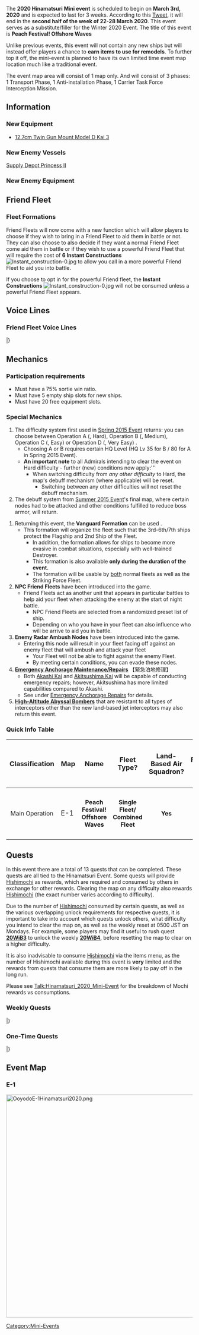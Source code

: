 The '''2020 Hinamatsuri Mini event''' is scheduled to begin on '''March 3rd, 2020''' and is expected to last for 3 weeks. According to this [https://twitter.com/KanColle_STAFF/status/1237177209451769856 Tweet], it will end in the '''second half of the week of 22-28 March 2020'''. This event serves as a substitute/filler for the Winter 2020 Event. The title of this event is '''Peach Festival! Offshore Waves'''

Unlike previous events, this event will not contain any new ships but will instead offer players a chance to '''earn items to use for remodels'''. To further top it off, the mini-event is planned to have its own limited time event map location much like a traditional event.

The event map area will consist of 1 map only. And will consist of 3 phases: 1 Transport Phase, 1 Anti-installation Phase, 1 Carrier Task Force Interception Mission.

==Information==

===New Equipment===

*[[12.7cm Twin Gun Mount Model D Kai 3]]

===New Enemy Vessels===

[[Supply Depot Princess II]]

===New Enemy Equipment===

==Friend Fleet==
===Fleet Formations===
Friend Fleets will now come with a new function which will allow players to choose if they wish to bring in a Friend Fleet to aid them in battle or not. They can also choose to also decide if they want a normal Friend Fleet come aid them in battle or if they wish to use a powerful Friend Fleet that will require the cost of '''6 Instant Constructions''' [[File:Instant_construction-0.jpg]] to allow you call in a more powerful Friend Fleet to aid you into battle. 

If you choose to opt in for the powerful Friend fleet, the '''Instant Constructions''' [[File:Instant_construction-0.jpg]] will not be consumed unless a powerful Friend Fleet appears.
{{:{{BASEPAGENAME}}/Friend Fleets}}

==Voice Lines==
===Friend Fleet Voice Lines===
{{SeasonalHeaderOld}}
{{SeasonalSubHeader|Destroyers}}
{{SeasonalQuote
|ship = Naganami Kai Ni
|friend = 1
|origin = よーし、ここが長波様の見せ場だな。突撃する！
|translation = Alright, it's time for me to show what I'm made of. Charge!
|notes= Hinamatsuri 2020 Line
}}
{{SeasonalQuote
|ship = Akishimo Kai
|friend = 1
|origin = 秋霜、了解。うちらの援護、結構ありだから。
|translation = Akishimo, acknowledging. Our support is going to be pretty good.
|notes= Hinamatsuri 2020 Line
}}
{{SeasonalQuote
|ship = Jervis Kai
|friend = 1
|origin = Royal Navy Fleet、貴艦隊を友軍艦隊と認む。これより貴艦隊を援護する！
|translation = The Royal Navy Fleet has recognised your fleet as an allied fleet. We'll now support you! Shoot!
|notes= Hinamatsuri 2020 Line
}}
{{SeasonalQuote
|ship = Janus Kai
|friend = 1
|origin = Janus、了解。OK、任せて！
|translation = Janus, acknowledging. OK, leave it to me!
|notes= Hinamatsuri 2020 Line
}}
{{SeasonalQuote
|ship = Fletcher Kai
|friend = 1
|origin = Fletcher、了解しました。
|translation = Fletcher, acknowledging.
|notes= Hinamatsuri 2020 Line
}}
{{SeasonalSubHeader|Battleships}}
{{SeasonalQuote
|ship = Nelson Kai
|friend = 1
|origin = 待たせたな。本国艦隊旗艦、Nelson、見参！行くぞ。各々、その責務を果たせ。突撃！
|translation = I've kept you waiting. The Home Fleet flagship, Nelson, is here! Let's go. I expect everyone to do their duty. Charge!
|notes= Hinamatsuri 2020 Line
}}
{{SeasonalQuote
|ship = Colorado Kai
|friend = 1
|origin = 臨時編成、太平洋艦隊、戦場到着。これより友軍を援護する。
|translation = The Provisional Pacific Fleet has arrived on the battlefield. We'll now support the allied fleet.
|notes= Hinamatsuri 2020 Line
}}
{{SeasonalSubHeader|Standard Carriers}}
{{SeasonalQuote
|ship = Ark Royal Kai
|friend = 1
|origin = 了解だ。Swordfish squadron、発艦、始め！
|translation = Roger that. Swordfish squadron, begin takeoff!
|notes= Hinamatsuri 2020 Line
}}
|}<references/>
{{clear}}

==Mechanics==
===Participation requirements===
*Must have a 75% sortie win ratio.
*Must have 5 empty ship slots for new ships.
*Must have 20 free equipment slots.

===Special Mechanics===
#The difficulty system first used in [[Spring 2015 Event]] returns: you can choose between Operation A ({{lang|ja|甲}}, Hard), Operation B ({{lang|ja|乙}}, Medium), Operation C ({{lang|ja|丙}}, Easy) or Operation D ({{lang|ja|丁}}, Very Easy) .
#*Choosing A or B requires certain HQ Level (HQ Lv 35 for B / 80 for A in Spring 2015 Event).
#*'''An important note''' to all Admirals intending to clear the event on Hard difficulty - further (new) conditions now apply:'''
#**When switching difficulty from ''any other difficulty'' to Hard, the map's debuff mechanism (where applicable) will be reset.
#***Switching between any other difficulties will not reset the debuff mechanism.
#The debuff system from [[Summer 2015 Event]]'s final map, where certain nodes had to be attacked and other conditions fulfilled to reduce boss armor, will return.
<!---# It is possible that a fleet with '''seven''' ships ('''[[Striking Force Fleet]]''') will be allowed to sortie to certain event maps that permit '''single fleet operations'''.
#*The Striking Force '''cannot''' be sortied during exercises or sent on expeditions while it contains seven ships.
#*The Striking Force can only be created and used in the '''third''' fleet in the menu (out of a total of four fleets).
#*A Striking Force with a flagship that carries a new piece of equipment, the '''[[Striking Force Fleet Command Facility]]''', will be able to make use of the new '''Single Ship Evacuation''' mechanic.
#**The new Striking Force Fleet Command Facility will become obtainable and useable via the old [[Fleet Command Facility]] and the '''Action Report'''.
#***Note that the [[Quests#F64|relevant quest]] will consume the [[Fleet Command Facility]] in order to convert it into the new [[Striking Force Fleet Command Facility]].
#**Supplementary information regarding the new [[Striking Force Fleet Command Facility]] and the Single Ship Evacuation it allows when carried by the striking force's flagship:
#***The evacuation does not require an escort destroyer.
#***The evacuation consumes the ship's entire fuel & ammo reserves. 
#***Only one ship can be evacuated per battle.
#***'''The damage the ship suffered may become worse during the evacuation, but she will never sink.'''--->
# Returning this event, the '''Vanguard Formation''' can be used .
#*This formation will organize the fleet such that the 3rd-6th/7th ships protect the Flagship and 2nd Ship of the Fleet.
#**In addition, the formation allows for ships to become more evasive in combat situations, especially with well-trained Destroyer.
#** This formation is also available '''only during the duration of the event.'''
#**The formation will be usable by [https://twitter.com/KanColle_STAFF/status/930623111862435841 both] normal fleets as well as the Striking Force Fleet.
#'''NPC Friend Fleets''' have been introduced into the game.
#* Friend Fleets act as another unit that appears in particular battles to help aid your fleet when attacking the enemy at the start of night battle.
#** NPC Friend Fleets are selected from a randomized preset list of ship.
#** Depending on who you have in your fleet can also influence who will be arrive to aid you in battle.
#'''Enemy Radar Ambush Nodes''' have been introduced into the game.
#* Entering this node will result in your fleet facing off against an enemy fleet that will ambush and attack your fleet 
#** Your Fleet will not be able to fight against the enemy Fleet.
#** By meeting certain conditions, you can evade these nodes.
#[[Repairs#Emergency_Anchorage_Repair|'''Emergency Anchorage Maintenance/Repairs''']] 【緊急泊地修理】
#*Both [[Akashi|Akashi Kai]] and [[Akitsushima|Akitsushima Kai]] will be capable of conducting emergency repairs; however, Akitsushima has more limited capabilities compared to Akashi.
#*See under [[Repairs#Emergency_Anchorage_Repairs|Emergency Anchorage Repairs]] for details.
#[[Land-Based_Air_Squadron#High_Altitude_Air_Raid|'''High-Altitude Abyssal Bombers''']] that are resistant to all types of interceptors other than the new land-based jet interceptors may also return this event.

===Quick Info Table===


{| class="wikitable"
! style="font-size:18px;"|Classification
! style="font-size:18px;"|Map
! style="font-size:18px;"|Name
! style="font-size:18px;"|Fleet Type?
! style="font-size:18px;"|Land-Based Air Squadron?
! style="font-size:18px;"|Friendly Fleet?
! style="font-size:18px;"|Color of Tag
! style="font-size:18px;"|Tag Condition & Deployment Restriction
! style="font-size:18px;"|Difficulty Restrictions
! style="font-size:18px;"|Notes
|-
| rowspan="1" style="text-align:center;"|Main Operation <br>
! scope="col" style="font-size:18px;"|E-1
| style="text-align:center;"| '''Peach Festival! Offshore Waves '''
| style="text-align:center;"| '''Single Fleet/ Combined Fleet'''
| style="text-align:center;"|'''Yes'''
| style="text-align:center;"|'''Yes'''
| style="text-align:center;"| 
| rowspan="1" style="text-align:center;"|'''Tagging''':<br> There are no tags for this event
| style="text-align:center;"|'''No restrictions. All difficulties OK''' 
|rowspan="1" style="text-align:center;"|
|}

==Quests==
In this event there are a total of 13 quests that can be completed. These quests are all tied to the Hinamatsuri Event. Some quests will provide [[Hishimochi]] as rewards, which are required and consumed by others in exchange for other rewards. Clearing the map on any difficulty also rewards [[Hishimochi]] (the exact number varies according to difficulty).

Due to the number of [[Hishimochi]] consumed by certain quests, as well as the various overlapping unlock requirements for respective quests, it is important to take into account which quests unlock others, what difficulty you intend to clear the map on, as well as the weekly reset at 0500 JST on Mondays. For example, some players may find it useful to rush quest '''[[Hinamatsuri_2020_Mini-Event#20WiB3|20WiB3]]''' to unlock the weekly '''[[Hinamatsuri_2020_Mini-Event#20WiB4|20WiB4]]''', before resetting the map to clear on a higher difficulty.

It is also inadvisable to consume [[Hishimochi]] via the items menu, as the number of Hishimochi available during this event is '''very''' limited and the rewards from quests that consume them are more likely to pay off in the long run.

Please see [[Talk:Hinamatsuri_2020_Mini-Event]] for the breakdown of Mochi rewards vs consumptions.

===Weekly Quests===

{{QuestsHeader}}
{{Quests
| type = PVP
| listnum = 20WiC1
| reqQuest = 
| reqQuest2 = 
| reqQuest3 =
| namejp = 【桃の節句任務】桃の節句演習！
| nameen = (Peach Festival Mission) Peach Festival Exercises!
| req =  Peach Festival Mission: Organize a fleet including 3 Destroyers or Destroyer Escorts in your Hinamatsuri fleet. Then score 3 S rank victories with your Hinamatsuri fleet.
* Organize a fleet of 3 DD/DE and 3 XX and score 3 S ranks in one day.
| fuel = 303
| ammo = 303
| steel = 0
| bauxite = 0
| other =  [[Hishimochi]] x1 
| notes = '''Weekly Quest''' <br>'' Will end once event ends.''
| once  = 
}}
{{Quests
| type = Sortie
| listnum = 20WiB1
| reqQuest = B26
| reqQuest2 = 
| reqQuest3 =
| namejp = 【桃の節句作戦】鎮守府近海の安全を図れ！
| nameen =(Peach Festival Operation) Aim the Protect the seas near the Naval District!
| req = Organize a fleet consisting of 3 Destroyers of Destroyer Escorts and then proceed to the Naval District Waters Off the Shores of the Nansei Islands, the Oil Refinery Coastal Line, the Waters Adjacent to the Naval District, the Naval District Sea Route, and the Nansei Island Waters Area Along the Waters Adjacent to the Nansei Islands and conduct an ASW sweep within the waters

*Organize a fleet consisting of 3 DD/DE and score an A rank on 1-2, 1-3, 1-5, 2-1, and complete 1-6 at least once.
| fuel = 300
| ammo = 300
| steel = 300
| bauxite = 0
| other =  [[Hishimochi]] x1 <br> '''and'''<br> '''Choose between the Rewards'''<br> [[Type 3 Shell]] x1 <br>'''or'''<br> [[Daihatsu]] x1<br>'''or'''<br>[[Type 2 12cm Mortar Kai]] x1
| notes = '''Weekly Quest''' <br> ''Will end once event ends.''<br>[[Quests#B26|B26]] required
| once  =
}}
{{Quests
| type = Sortie
| listnum = 20WiB4
| reqQuest = 20WiB3
| reqQuest2 = 
| reqQuest3 =
| namejp = 【桃の節句作戦】主力オブ主力、駆ける！
| nameen = (Peach Festival Operation) Main Force of the Main Force, Heading Out!
| req =  Organize a Fleet consisting of 3 Yuugumo-class Destroyers and defeat the enemy task force in the Bashi Islands, Eastern Orel Sea, the Northern AL Area, Off the Coast of Tawi Tawi Anchorage and destroy the enemy's fleet at the Manila Landing Site!
* Organize a fleet that contains 3 Yuugumo-class DD 3-9 XX, and score an S rank at each boss node of 2-2,2-3,3-5,7-2 and Node I of E-1.
<br> * Yuugumo-class DD must be all grouped into '''one fleet''' of either the main or escort fleet of a combined fleet in order for this to count.
| fuel = 1000
| ammo = 1000
| steel = 1000
| bauxite = 1000
| other = [[Hishimochi]] x3 <br>'''and'''<br> '''Choose between the Rewards'''<br> [[Etorofu]]<br> [[Matsuwa]], <br> [[Sado]] <br> [[Tsushima]] <br> [[Fukae]]
| notes = '''Weekly Quest''' <br>''Will end once event ends.''
| once  = 
}}
{{Quests
| type = Expedition
| listnum = 20WiD1
| reqQuest = 20WiC1
| reqQuest2 = 
| reqQuest3 =
| namejp = 【桃の節句任務】桃の節句演習！
| nameen =(Peach Festival Mission) Peach Festival Expedition!
| req =  Carry out the Anti-Submarine Mission, Enforced Reconnaissance Mission , Marine Siege Evacuation Operation  , South Western Air Reconnaissance Operation , and the Long Term Anti-Submarine Mission, and complete all of the expeditions successfully.
* Complete Expeditions 4,10,14, B1,and A3 with the quest active. 
| fuel = 300
| ammo = 300
| steel = 300
| bauxite = 500
| other = [[Hishimochi]] x2 <br> '''and''' <br>'''Choose between the Reward'''<br> [[Maritime Resupply]] x2 <br>'''or'''<br> [[Type 3 Shell]] x1<br>'''or'''<br>[[Emergency Anchorage Repair Materials]] x2
| notes =  '''Weekly Quest''' <br> ''Will end once event ends.''
| once  = 
}}
{{Quests
| type = Modernization
| listnum = 20WiG1
| reqQuest = 20WiC1
| reqQuest2 = 
| reqQuest3 =
| namejp = 【桃の節句任務】駆逐艦桃の節句改修
| nameen =(Peach Festival Mission) Destroyers' Peach Festival Modernization!
| req =  Prepare 303 bauxite and 303 Steel and proceed to modernize a destroyer with  3 light cruisers 2 times. *All prepared resources will be consumed upon completion
* Prepare 303 Bauxite and 303 Steel and successfully modernize a DD with 3 CL 2 times.
| fuel = 100
| ammo = 0
| steel = 0
| bauxite = 0
| other = [[Hishimochi]] X1 <br> Development Materials x2
| notes =  '''Weekly Quest''' <br> ''Will end once event ends.''
| once  = 
}}
{{Quests
| type = Modernization
| listnum = 20WiG2
| reqQuest = 20WiD1
| reqQuest2 = 20WiB2
| reqQuest3 =
| namejp = 【桃の節句任務】海防艦桃の節句改修
| nameen =(Peach Festival Mission) Destroyer Escort's Peach Festival Improvements!
| req =  Prepare 3030 bauxite and 3030 Steel and proceed to modernize any destroyer escort with 5 destroyers 2 times. *All prepared resources will be consumed upon completion
* Prepare 3030 Bauxite and 3030 Steel and sucessfully modernize a DE with 5 DD 2 times.
| fuel = 100
| ammo = 100
| steel = 0
| bauxite = 0
| other = [[Hishimochi]] X2 <br> Instant Repair x2
| notes =  '''Weekly Quest''' <br> ''Will end once event ends.''
| once  = 
}}
{{Quests
| type = Modernization
| listnum = 20WiG6
| reqQuest = 20WiG5
| reqQuest2 = 20WiB4
| reqQuest3 =
| namejp = 【桃の節句任務】菱餅改修：週
| nameen =(Peach Festival Mission) Hishimochi Renovation: Weekly
| req =  Prepare 6 Hishimochi,100 development materials, 3000 Bauxite, and 3000 steel and proceed to modernize any light carrier with 3 light carriers 2 times. *All prepared items will be consumed upon completion
* Prepare 6 Hishimochi,100 development materials, 3000 Bauxite, and 3000 steel and successfully modernize 1 CVL using 3 CVL 2 times.
| fuel = 0
| ammo = 0
| steel = 0
| bauxite = 0
| other = '''Choose between the Reward'''<br> [[New Aircraft Blueprint]] x1 <br>'''or'''<br> [[New Type Artillery Armament Materials]] x1<br>'''or'''<br>[[New Type Rocket Equipment Development Materials]] x1<br>'''and<br>Choose between the Reward'''<br>Instant Repair x6<br>'''or'''<br>[[Improvement|Improvement Materials]] x3<br>'''or'''<br>Irako x3
| notes = '''Weekly Quest''' <br> ''Will end once event ends.''
| once  =
}}
|}

===One-Time Quests===
{{QuestsHeader}}
{{Quests
| type = Sortie
| listnum = 20WiB2
| reqQuest = 20WiC1
| reqQuest2 = 
| reqQuest3 =
| namejp =【桃の節句作戦】侵攻部隊物資集積地強襲！
| nameen = (Peach Festival Operation) Invasion Force Assault on Supply Depots!
| req =  Organize an elite fleet consisting of at least 3 Destroyers and launch an assault on the supply depot in the southern area of Mindoro Island in the limited time event operation. Confront the enemy counterattack beach head and destroy them twice. Hinamatsuri Rei-go Fleet, Sortie! Destroy the enemy's supply line!
* Organize a fleet of 3 DD and 3 XX, and score an S rank at node J of E-1 Twice.
| fuel = 500
| ammo = 0
| steel = 500
| bauxite = 0
| other = [[Hishimochi]] x2 <br>'''and'''<br> '''Choose between the Rewards'''<br> [[Furniture Fairy]] x1 <br>'''or'''<br> [[Type 3 Shell]] x2<br>'''or'''<br>[[Medal]] x1
| notes = ''Will end once event is event ends.''
| once  = true
}}
{{Quests
| type = Sortie
| listnum = 20WiB3
| reqQuest = 20WiB1
| reqQuest2 = 20WiB2
| reqQuest3 = 20WiD1
| namejp =【桃の節句作戦】敵機動部隊迎撃戦！
| nameen = (Peach Festival Operation) Enemy Mobile Task Force Interception!
| req =  Organize a combined fleet consisting of 2 more Battleships, 2 or more Carriers, and 2 or more Heavy Cruisers and attack the enemy task force in the limited time sea area. Confront the main forces of the task force and defeat them multiple times. Combined Fleet, Sortie!
* Organize a combined fleet of 2 BB, 2 CV, 2 CA(V), and 6 XX, and score an A rank at node T of E-1 4 Times.
| fuel = 800
| ammo = 800
| steel = 0
| bauxite = 800
| other = [[Hishimochi]] x4 <br>'''and'''<br> '''Choose between the Reward'''<br> [[Instant Repair]] x8 <br>'''or'''<br> [[Mamiya]] x2<br>'''or'''<br>[[Development Materials]] x10
| notes = ''Will end once event ends.''
| once  = true
}}
{{Quests
| type = Sortie
| listnum = 20WiB5
| reqQuest = 
| reqQuest2 = 
| reqQuest3 = 
| namejp =【桃の節句作戦】沖に立つ波, 出撃!
| nameen = (Peach Festival Operation) Sortie with the offshore waves!
| req =  [Peach Festival Operation] Sortie a fleet consisting of at least three Yuugumo-class destroyers including Okinami, and deal a severe blow to the enemy invasion force in the Manila Bay, enemy invasion force's supply depots in the Mindoro Bay and the enemy Task Force. Okinami, sortie!
* Organize a combined fleet of 3 Yuugumo-DDs including [[Okinami]], A rank at nodes I, J and T of E-1.
| fuel = 1113
| ammo = 1113
| steel = 0
| bauxite = 0
| other = [[Hishimochi]] x4 <br>'''and'''<br> '''Choose between the Reward'''<br> [[Mamiya]] x2 <br>'''or'''<br> [[Type 13 Air RADAR Kai]]+4★ x1<br>'''or'''<br>[[Medal]] x1
| notes = ''Will end once event ends.''
| once  = true
}}
{{Quests
| type = Modernization
| listnum = 20WiG3
| reqQuest = 20WiB3
| reqQuest2 = 
| reqQuest3 =
| namejp = 【桃の節句任務】海防艦桃の節句改修
| nameen =(Peach Festival Mission) Light Cruiser' Peach Festival Improvements
| req =  Prepare 4230 bauxite and 4230 Steel and proceed to modernize any light cruiser with 2 Destroyer Escorts 2 times. *All prepared resources will be consumed upon completion
* Prepare 4230 Bauxite and 4230 Steel and successfully modernize a CL with 2 DE 2 times.
| fuel = 100
| ammo = 100
| steel = 0
| bauxite = 0
| other = [[Hishimochi]] X4 <br>'''and'''<br> '''Choose between the Rewards'''<br> [[Instant Repair]] x5 <br>'''or'''<br> [[Development Materials]] x6<br>'''or'''<br>[[Battle Ration]] x2
| notes =  ''Will end once event ends.''
| once  = True
}}
{{Quests
| type = Modernization
| listnum = 20WiG4
| reqQuest = 20WiB1
| reqQuest2 = 20WiB2
| reqQuest3 =
| namejp = 【桃の節句任務】菱餅改修：序
| nameen =(Peach Festival Mission) Hishimochi Renovation: Intro
| req =  Prepare 10 Hishimochi and proceed to modernize any Yuugumo-class Destroyer with 4 Heavy Cruiser 2 times. *All prepared items will be consumed upon completion
* Prepare 10 Hishimochi and successfully modernize a Yuugumo-class DD using 4 CAs 2 times.
| fuel = 0
| ammo = 0
| steel = 0
| bauxite = 0
| other = '''Choose between the Reward'''<br> [[Action Report]] x1 <br>'''or'''<br> [[New Type Artillery Armament Materials]] x2<br>'''or'''<br>[[Ne-Type Engine]] x1
| notes =  ''Will end once event ends.''
| once  = True
}}
{{Quests
| type = Modernization
| listnum = 20WiG5
| reqQuest = 20WiB3
| reqQuest2 = 20WiG4
| reqQuest3 =
| namejp = 【桃の節句任務】菱餅改修：破
| nameen =(Peach Festival Mission) Hishimochi Renovation: Midpoint
| req =  Prepare 15 Hishimochi, 8000 Bauxite, and 8000 steel and proceed to modernize the Yuugumo-class Destroyer Okinami with 4 Battleships 2 times. *All prepared items will be consumed upon completion
* Prepare15 Hishimochi, 8000 Bauxite, and 8000 steel and successfully modernize [[Okinami]] using 4 BBs 2 times.
| fuel = 0
| ammo = 0
| steel = 0
| bauxite = 0
| other = '''Choose between the Reward'''<br> [[Blueprint]] x1 <br>'''or'''<br> [[New Aircraft Blueprint]] x2<br>'''or'''<br>[[Prototype Flightdeck Catapult]] x1
| notes =  ''Will end once event ends.''
| once  = True
}}
{{Quests
| type = Modernization
| listnum = 20WiG7
| reqQuest = 20WiG6
| reqQuest2 = 
| reqQuest3 =
| namejp = 【桃の節句任務】菱餅改修：果
| nameen =(Peach Festival Mission) Hishimochi Renovation: Final
| req =  Prepare 17 Hishimochi, 300 development materials, 15000 Bauxite, and 15000 steel and proceed to modernize any Standard carrier with 5 standard carriers 2 times. *All prepared items will be consumed upon completion
* Prepare 17 Hishimochi, 300 development materials, 15000 Bauxite, and 15000 Steel and successfully modernize 1 CV using 5 CV 2 times.
| fuel = 0
| ammo = 0
| steel = 0
| bauxite = 0
| other = '''Choose between the Reward'''<br> [[Prototype Flightdeck Catapult]] x1 <br>'''or'''<br> [[Ne-Type Engine]] x1<br>'''or'''<br>[[Night Operation Aviation Personnel + Skilled Deckhands]] x1
| notes =  ''Will end once event ends.''
| once  = True
}}
|}

==Event Map==
===E-1===
[[File:OoyodoE-1Hinamatsuri2020.png|600px]]
{{EventMap1
|banner = [[File:Hinamatsuri2020E-1banner.png|500px]]
|map_image =[[File:Hinamatsuri2020E-1Map.png|500px]]
|map_name = Peach Festival! Offshore Waves
|map_japanese = 桃の節句！沖に立つ波
|information = 
*'''Event Tag''': None
'''(Phase 1 - Transport Phase): 
* Hard ({{lang|ja|甲}}): 600 TP
* Medium ({{lang|ja|乙}}): 
* Easy ({{lang|ja|丙}}):
* Casual ({{lang|ja|丁}}): 

'''(Phase 2 - Boss): [[Supply Depot Princess II]] (Enemy type varies upon difficulty)
* Hard ({{lang|ja|甲}}): 5940 HP
* Medium ({{lang|ja|乙}}): 
* Easy ({{lang|ja|丙}}):
* Casual ({{lang|ja|丁}}):

'''(Phase 3 - Boss): [[Aircraft Carrier Princess Kai]] (Enemy type varies upon difficulty)
* Hard ({{lang|ja|甲}}): 3600 HP
* Medium ({{lang|ja|乙}}): 
* Easy ({{lang|ja|丙}}):
* Casual ({{lang|ja|丁}}):  

'''Key Rewards:'''
* Clearing on Hard ({{lang|ja|甲}}): First Class Medal, [[Medal]] x3, [[Reinforcement Expansion]], [[Type 4 Fighter Hayate]] ★+5, [[12.7cm Twin Gun Mount Model D Kai 3]] ★+4, [[Hishimochi]] x12
* Clearing on Medium ({{lang|ja|乙}}): [[Medal]] x2, [[Reinforcement Expansion]] x1, [[Type 4 Fighter Hayate]], [[12.7cm Twin Gun Mount Model D Kai 3]], [[Hishimochi]] x7
* Clearing on Easy ({{lang|ja|丙}}): [[Medal]] x1, [[Reinforcement Expansion]] x1, [[12.7cm Twin Gun Mount Model D Kai 2]], [[Hishimochi]] x7
* Clearing on Casual ({{lang|ja|丁}}): [[Improvement|Improvement Materials]] x3, [[12.7cm Twin Gun Mount Model C Kai 2]], [[Hishimochi]] x3
{{MapBranchingTable
|0 -> A/battle=
*Single Fleet
|0 -> B/empty=
*Do not meet the requirements to go to A or C
|0 -> C/battle=
*Combined Fleet that contains one of the following:
**CV(L/B) ≥ 4  
**CV(B) ≥ 3
**(F)BB(V)+CV(L/B) ≥ 6
**(F)BB(V)+CV(B) ≥ 5
*Transport Combined Fleet that contains BBV '''and slow''' fleet

|A/battle -> D/battle, E/battle=
*Meet '''ANY''' of the following to go to D
**Combined Fleet
**Fleet contains (F)BB(V) or CV(B/L)
**DD+DE ≤ 3
**Fleet contains both CA and CL (CAV doesn't count)
*Otherwise, E

|B/empty -> A/battle=
*Surface Task Force
*Transport Combined Fleet
*Fleet contains slow ship
*CV(L/B) ≥ 3
|B/empty -> D/battle=
*Do not meet the requirements to go to A

|D/battle -> E/battle=
*Single Fleet that contains (F)BB(V) or CV(B/L)
*Any other fleets that do not meet any of the conditions here
|D/battle -> F/empty=
*Transport Combined Fleet
*Single Fleet that contains AV or SS(V) ≥ 2
|D/battle -> G/battle=
*Single fleet, fleet contains no (F)BB(V) or CV(B/L), '''and''' DD ≥ 4
|D/battle -> K/empty=
*Surface Task Force
*Carrier Task Force

|E/battle -> G/battle, J/battle=
*Meet '''ANY''' of the following to go to G
**Fleet contains (F)BB(V) or CV(L/B)
**Shortcut E - J is not opened yet
*Go to J if DD ≥ 4
*Otherwise, G

|F/empty -> K/empty, H/resource=
*Active Branching

|L/battle -> M/empty, N/battle=
*Go to M if fleet contains Akitsushima Kai or Akashi Kai
*Otherwise, N

|Q/battle -> R/battle=
*Fail the LoS check
*Shortcut Q - T is not opened yet
*(F)BB(V)+CV(L/B) ≥ 5
|Q/battle -> T/battle=
*Pass the LoS check

|R/battle -> S/empty =
*Fail the LoS check
|R/battle -> T/battle =
*Pass the LoS check
}}

Branching compositions were reported over the course of the event.

|tips = <br>

The event guides are to be constructed through the respective [[Sandbox/Hinamatsuri 2020 Mini Event E-1|Event map page guide]] and reviewed by editor staff / collaboration committee before being approved here. '''Do not under any circumstance update the guides through this page or attempt to fix them through this page.''' Please only update guides through their respective sandbox pages.
{{clear}}

'''Preparations'''

As this event does not have any shiplocks, there is no restriction on who you can use for the event. Therefore, you are welcome to use all ships available.

As of this time, the following ships are known to have historical bonuses:
<tabber>
|-|Nodes A, D, E, I=
1.15x
*Rei-Gou Ships: [[Kasumi]], [[Ashigara]], [[Ooyodo]], [[Kiyoshimo]], [[Asashimo]]
*[[Kiso]], [[Ushio]], [[Akebono]], [[Hatsuharu]] 

1.2x
*[[Akishimo]],[[Okinami]]
|-|Node J (Boss #2)=
1.25x
*Rei-Gou Ships: [[Kasumi]], [[Ashigara]], [[Ooyodo]], [[Kiyoshimo]], [[Asashimo]]
|-|Nodes L, Q, R=
1.15x
*[[Chikuma]], [[Choukai]], [[Johnston]], [[Kasumi]]

1.2x
*[[Asashimo]], [[Naganami]], [[Hatsushimo]], [[Shimakaze]], [[Ushio]]
|-|Node T (Boss #3, after Q->T unlock)=
1.4x
*[[Chikuma]], [[Choukai]], [[Samuel B. Roberts]], [[Johnston]]

1.52x
*[[Naganami]], [[Kiyoshimo]], [[Asashimo]], [[Okinami]], [[Yuugumo]], [[Makigumo]], [[Kazagumo]]

1.17x
*All Other Ships

</tabber>

This map contains 1 TP bar and 2 HP bars that must be depleted in order to complete the map.
*Phase 1: Deplete the TP bar by securing multiple A or S ranks at Node I
*Phase 2: Deplete the first HP bar by damaging (then sinking) the [[Supply Depot Princess II]] at Node J
*Phase 3: Open the shortcut Q-T 
*Phase 4: Deplete the last HP bar by damaging (then sinking) the [[Aircraft Carrier Princess]] at Node T.
2 LBAS are available for you to sortie (Airbase defence is also possible)

'''Phase 1: Transport Operation'''
Transport Combined Fleet '''1CAV 1CL 4DD + 1CL 2CA(V) 3DD'''<br/>
Transport Combined Fleet '''1CVE 1AV 4DD + 2CL 4DD'''
*Routes BADFHI
*As this is a Transport Operation, you are recommended to bring as many Drum Canisters and Daihatsu Landing Craft as possible
*LBAS: 1 Base of ASW bombers to Node D , another base of all bombers to Boss Node
'''E -> J''' route will be revealed once this phase is over

'''Phase 1 Boss post-clear farming'''

On Hard mode, once this phase has been completed, you can always go back to this boss node to farm a lot of rare ships such as [[Sado]], [[Tsushima]] and [[Maruyu]]. A '''single fleet such as 1CVL 2CLT 1CL 1CL/(F)BB(V) 1AV''' should be strong enough to S rank the boss node reliably (Routes ADFHI)

'''Phase 2: Defeating Supply Depot Princess B'''

The boss in Phase 2 is a newer version of the [[Supply Depot Princess]], accompanied by some [[Artillery Imp]]s and [[PT Imp]]s. Refer to the [[Combat/Anti-Installation|Anti-Installation]] page for details.

Single Fleet '''1CA 1CL 4DD'''
*Routes ADGJ
*Avoiding the E node that contains Ne Kai, but will have to go through [[New Submarine Princess]] node, followed by an air raid node.
*There are PT Imp Groups at the boss node, certain equipment such as [[Skilled Lookouts]] may be required to counter them
*LBAS: 1 Base of ASW bombers to Node D , another base of all bombers to Boss Node

'''Phase 3: Opening the shortcut'''

**S rank node J: Same comp as Phase 2
**AS node G: 1BB 2CAV 3CV(B)
*Carrier Task Force 
**AS node C: 1FBB 2CAV 3CV(B) + 1CL 2CA 3DD
**AS node O: 1FBB 2CAV 2CV Akitsushima Kai + 1CL 2CA 3DD ('''All Fast''')
*Transport Combined Fleet, S rank node D and I: Same comp as Phase 1
*Surface Task Force / Carrier Task Force, S rank node R: 1FBB 2CVL 2CAV Akitsushima Kai + 1CL 2CA(V) 3DD ('''All Fast''')
*Achieve AS during LBAS defence

'''Phase 4: Defeating Aircraft Carrier Princess'''

Now that Friend Fleets have been added to the map, please be aware that using certain ships (e.g. [[Akagi]], [[Iowa]], [[Saratoga]], [[Johnston]], etc.) may lock you out of stronger FF compositions.

Carrier Task Force '''2FBB 2CV(B) 1CAV Akitsushima Kai / Akashi Kai + 1CL 1CLT 2CA(V) 2DD (All Fast)'''
*Routes BDKLMOPQT
*On Hard mode, the boss node has very high air power. You may need 700 air or more to be able to score AS there, which is not strictly required (especially prior to LD)
*M node is the anchorage repair node
*L node contains a lot of PT Imp Groups, certain equipment such as [[Skilled Lookouts]] may be required to counter them
*LBAS: 1 Base of ASW bombers to Node D , another base of all bombers or 1 [[Type 2 Land-based Reconnaissance Aircraft]] + 3 bombers to Boss Node
**It is possible for LBAS to obtain AD at the boss, if [[Type 2 Land-based Reconnaissance Aircraft (Skilled)]] + [[Type 1 Fighter Hayabusa Model II (64th Air Squadron)]] + 2x [[Type 1 Land Attacker Model 34]] (at least one must have +4 stars) are used
**On the Final Kill, it may be more preferable to send both bases full of LBAA to the boss node instead (Adding [[Type 2 Land-based Reconnaissance Aircraft]] is also an option)


Surface Task Force '''3BB 1CV 1CAV Akitsushima Kai + 1CL 2DD 1AO 2CA(V)/CLT''' (or other possibilities)
*Routes ABDKLMOPQT
*Arguably better pass rate along the route, but faces one additional surface battle node at node A
*Should '''only be used for LD''' due to higher difficulty
**1-2 [[Maritime Resupply]] may be required to avoid the ammo penalty, depending on route
*Other variations exist:
**E.g. routing through air raid node N instead of M by dropping Akitsushima for another ship
**AO in main fleet instead of escort to allow for more night battle ships
**[[Atlanta]] in main fleet for AACI, using [[Ise|Ise Kai Ni]] to provide supplementary FP
**Etc.


|comps =

{{Section|collapsed=true|left=true}}
{{:{{BASEPAGENAME}}/E-1/Enemy comps}}
{{SectionEnd}}

|drops = {{:{{BASEPAGENAME}}/E-1/Ship drops}}

}}
{{EventsPortal}}
[[Category:Mini-Events]]